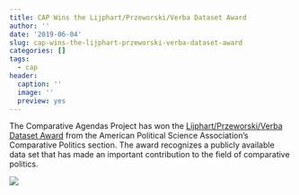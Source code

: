 ```yaml
---
title: CAP Wins the Lijphart/Przeworski/Verba Dataset Award
author: ''
date: '2019-06-04'
slug: cap-wins-the-lijphart-przeworski-verba-dataset-award
categories: []
tags:
  - cap
header:
  caption: ''
  image: ''
  preview: yes
---
```


The Comparative Agendas Project has won the [Lijphart/Przeworski/Verba Dataset Award](https://www.apsanet.org/section-20-lijphart-przeworski-verba-data-set-award) from the American Political Science Association's Comparative Politics section. The award recognizes a publicly available data set that has made an important contribution to the field of comparative politics. 

![](/post/CAP_logo.JPG)

